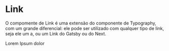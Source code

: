 

<Meta title='Data Display|Link' />

# Link

O compomente de Link é uma extensão do componente de Typography, com um grande diferencial: ele pode ser utilizado com qualquer tipo de link, seja ele um a, ou um Link do Gatsby ou do Next.

<Preview>
  <Story
    name='Link'
    parameters={{
      design: {
        type: 'figma',
        url: 'https://www.figma.com/file/O3bKxIcsj2rc1FNIRclJyT/Saturn-System?node-id=18%3A1'
      }
    }}
  >
    <ThemeProvider>
      <Link to='https://nave.rs' target='_blank' as='p' propPath='href'>
        Lorem Ipsum dolor
      </Link>
    </ThemeProvider>
  </Story>
</Preview>

<Props of={Link} />
